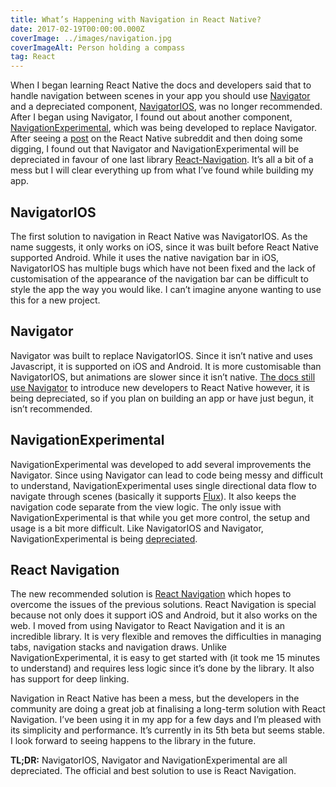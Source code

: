 ```yaml
---
title: What’s Happening with Navigation in React Native?
date: 2017-02-19T00:00:00.000Z
coverImage: ../images/navigation.jpg
coverImageAlt: Person holding a compass
tag: React
---
```


When I began learning React Native the docs and developers said that to handle navigation between scenes in your app you should use [Navigator](https://facebook.github.io/react-native/docs/navigator.html) and a depreciated component, [NavigatorIOS](https://facebook.github.io/react-native/docs/navigatorios.html), was no longer recommended. After I began using Navigator, I found out about another component, [NavigationExperimental](https://facebook.github.io/react-native/docs/navigation.html#navigationexperimental), which was being developed to replace Navigator. After seeing a [post](https://www.reddit.com/r/reactnative/comments/5ufr1h/why_is_navigation_in_react_native_such_a_big_mess/) on the React Native subreddit and then doing some digging, I found out that Navigator and NavigationExperimental will be depreciated in favour of one last library [React-Navigation](https://reactnavigation.org/). It’s all a bit of a mess but I will clear everything up from what I’ve found while building my app.

## NavigatorIOS

The first solution to navigation in React Native was NavigatorIOS. As the name suggests, it only works on iOS, since it was built before React Native supported Android. While it uses the native navigation bar in iOS, NavigatorIOS has multiple bugs which have not been fixed and the lack of customisation of the appearance of the navigation bar can be difficult to style the app the way you would like. I can’t imagine anyone wanting to use this for a new project.

## Navigator

Navigator was built to replace NavigatorIOS. Since it isn’t native and uses Javascript, it is supported on iOS and Android. It is more customisable than NavigatorIOS, but animations are slower since it isn’t native. [The docs still use Navigator](https://facebook.github.io/react-native/docs/using-navigators.html) to introduce new developers to React Native however, it is being depreciated, so if you plan on building an app or have just begun, it isn’t recommended.

## NavigationExperimental

NavigationExperimental was developed to add several improvements the Navigator. Since using Navigator can lead to code being messy and difficult to understand, NavigationExperimental uses single directional data flow to navigate through scenes (basically it supports [Flux](https://facebook.github.io/flux/)). It also keeps the navigation code separate from the view logic. The only issue with NavigationExperimental is that while you get more control, the setup and usage is a bit more difficult. Like NavigatorIOS and Navigator, NavigationExperimental is being [depreciated](https://github.com/facebook/react-native/wiki/Roadmap).

## React Navigation

The new recommended solution is [React Navigation](https://reactnavigation.org/) which hopes to overcome the issues of the previous solutions. React Navigation is special because not only does it support iOS and Android, but it also works on the web. I moved from using Navigator to React Navigation and it is an incredible library. It is very flexible and removes the difficulties in managing tabs, navigation stacks and navigation draws. Unlike NavigationExperimental, it is easy to get started with (it took me 15 minutes to understand) and requires less logic since it’s done by the library. It also has support for deep linking.

Navigation in React Native has been a mess, but the developers in the community are doing a great job at finalising a long-term solution with React Navigation. I’ve been using it in my app for a few days and I’m pleased with its simplicity and performance. It’s currently in its 5th beta but seems stable. I look forward to seeing happens to the library in the future.

**TL;DR:** NavigatorIOS, Navigator and NavigationExperimental are all depreciated. The official and best solution to use is React Navigation.
